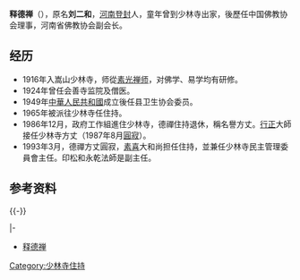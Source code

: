 '''释德禅'''（{{bd|1907年||1993年}}），原名'''刘二和'''，[[河南|河南]][[登封|登封]]人，童年曾到少林寺出家，後歷任中国佛教协会理事，河南省佛教协会副会长。

== 经历 ==
* 1916年入嵩山少林寺，师從[[素光禅师|素光禅师]]，对佛学、易学均有研修。
* 1924年曾任会善寺监院及僧医。
* 1949年[[中華人民共和國|中華人民共和國]]成立後任县卫生协会委员。
* 1965年被派往少林寺任住持。
* 1986年12月，政府工作組進住少林寺，德禪住持退休，稱名譽方丈。[[释行正|行正]]大師接任少林寺方丈（1987年8月[[圓寂|圓寂]]）。
* 1993年3月，德禪方丈圓寂，[[释素喜|素喜]]大和尚担任住持，並兼任少林寺民主管理委員會主任。印松和永乾法師是副主任。

==参考资料==

{{-}}

{{start box}}
{{s-rel|bu}}
{{s-before|[[釋素喜|釋素喜]]（名譽方丈）|1955年－1965年}}
{{s-title|[[少林寺|少林寺]]方丈|1965年8月－1986年12月}}
{{s-title|[[少林寺|少林寺]]名譽方丈|1986年12月－1993年3月}}
|-
{{s-after|[[釋行正|釋行正]]|1986年12月－1987年8月}}
{{end box}}

*[http://www.zzlib.org.cn/upload/Content.Asp?ID=1525 释德禅]{{Dead link|date=2018年6月 |bot=InternetArchiveBot |fix-attempted=no }}

{{少林寺主持}}
[[Category:少林寺住持|Category:少林寺住持]]